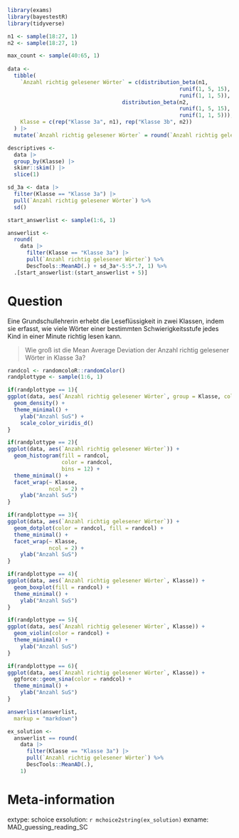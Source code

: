 ```r
library(exams)
library(bayestestR)
library(tidyverse)

n1 <- sample(18:27, 1)
n2 <- sample(18:27, 1)

max_count <- sample(40:65, 1)
  
data <- 
  tibble(
    `Anzahl richtig gelesener Wörter` = c(distribution_beta(n1, 
                                                      runif(1, 5, 15),
                                                      runif(1, 1, 5)),
                                    distribution_beta(n2, 
                                                      runif(1, 5, 15),
                                                      runif(1, 1, 5))),
    Klasse = c(rep("Klasse 3a", n1), rep("Klasse 3b", n2))
  ) |> 
  mutate(`Anzahl richtig gelesener Wörter` = round(`Anzahl richtig gelesener Wörter`*max_count, 0))

descriptives <- 
  data |> 
  group_by(Klasse) |> 
  skimr::skim() |> 
  slice(1)

sd_3a <- data |> 
  filter(Klasse == "Klasse 3a") |> 
  pull(`Anzahl richtig gelesener Wörter`) %>% 
  sd()

start_answerlist <- sample(1:6, 1)

answerlist <- 
  round(
    data |> 
      filter(Klasse == "Klasse 3a") |> 
      pull(`Anzahl richtig gelesener Wörter`) %>%
      DescTools::MeanAD(.) + sd_3a*-5:5*.7, 1) %>% 
  .[start_answerlist:(start_answerlist + 5)]
```

Question
========
Eine Grundschullehrerin erhebt die Leseflüssigkeit in zwei Klassen, indem sie erfasst, wie viele Wörter einer bestimmten Schwierigkeitsstufe jedes Kind in einer Minute richtig lesen kann.

> Wie groß ist die Mean Average Deviation der Anzahl richtig gelesener Wörter in Klasse 3a?

```r
randcol <- randomcoloR::randomColor()
randplottype <- sample(1:6, 1)

if(randplottype == 1){
ggplot(data, aes(`Anzahl richtig gelesener Wörter`, group = Klasse, color = Klasse)) +
  geom_density() +
  theme_minimal() +
    ylab("Anzahl SuS") +
    scale_color_viridis_d()
}

if(randplottype == 2){
ggplot(data, aes(`Anzahl richtig gelesener Wörter`)) +
  geom_histogram(fill = randcol,
                 color = randcol,
                 bins = 12) +
  theme_minimal() +
  facet_wrap(~ Klasse, 
             ncol = 2) + 
    ylab("Anzahl SuS")
}

if(randplottype == 3){
ggplot(data, aes(`Anzahl richtig gelesener Wörter`)) +
  geom_dotplot(color = randcol, fill = randcol) +
  theme_minimal() +
  facet_wrap(~ Klasse, 
             ncol = 2) + 
    ylab("Anzahl SuS")
}

if(randplottype == 4){
ggplot(data, aes(`Anzahl richtig gelesener Wörter`, Klasse)) +
  geom_boxplot(fill = randcol) +
  theme_minimal() +
    ylab("Anzahl SuS")
}

if(randplottype == 5){
ggplot(data, aes(`Anzahl richtig gelesener Wörter`, Klasse)) +
  geom_violin(color = randcol) +
  theme_minimal() +
    ylab("Anzahl SuS")
}

if(randplottype == 6){
ggplot(data, aes(`Anzahl richtig gelesener Wörter`, Klasse)) +
  ggforce::geom_sina(color = randcol) +
  theme_minimal() +
    ylab("Anzahl SuS")
}
```


```r
answerlist(answerlist,
  markup = "markdown")
```


```r
ex_solution <- 
  answerlist == round(
    data |> 
      filter(Klasse == "Klasse 3a") |> 
      pull(`Anzahl richtig gelesener Wörter`) %>%
      DescTools::MeanAD(.),
    1)
```



Meta-information
================
extype: schoice
exsolution: `r mchoice2string(ex_solution)`
exname: MAD_guessing_reading_SC
